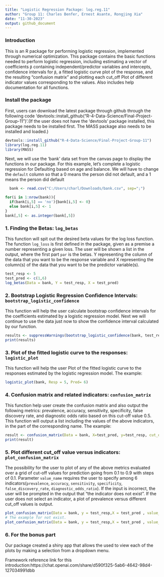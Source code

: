 ```yaml
---
title: "Logistic Regression Package: log.reg.11"
author: "Group 11: Charles Benfer, Ernest Asante, Rongjing Xia"
date: "11-30-2023"
output: github_document
---
```


### Introduction
This is an R package for performing logistic regression, implemented through numerical optimization. This package contains the basic functions needed to perform logistic regression, including estimating a vector of coefficients `β` containing independent/predictor variables and intercepts, confidence intervals for `β`, a fitted logistic curve plot of the response, and the resulting "confusion matrix" and plotting each cut_off Plot of different indicator values corresponding to the values. Also includes help documentation for all functions.

### Install the package

First, users can download the latest package through github through the following code 'devtools::install_github("R-4-Data-Science/Final-Project-Group-11")'.(If the user does not have the ‘devtools’ package installed, this package needs to be installed first. The MASS package also needs to be installed and loaded.)

```r
devtools::install_github("R-4-Data-Science/Final-Project-Group-11")
library(log.reg.11)
library(MASS)
```
Next, we will use the 'bank' data set from the canvas page to display the functions in our package. For this example, let's complete a logistic regression for Defaulting based on age and balance. We will have to change the `default` column so that a 0 means the person did not default, and a 1 means the person did default
```r
  bank <- read.csv("C:/Users/charl/Downloads/bank.csv", sep=";")

for(i in 1:nrow(bank)){
  if(bank[i,5] == 'no'){bank[i,5] <- 0}
  else bank[i,5] <- 1
}
bank[,5] <- as.integer(bank[,5])
```

### 1. Finding the Betas: `log_betas`
This function will spit out the desired beta values for the log loss function.
The function `log_loss` is first defined in the package, given as a premise a number representing a given loss.
The user will be shown a list in the output, where the first part `par` is the betas.
Y representing the column of the data that you want to be the response variable and X representing the column(s) of the data that you want to be the predictor variable(s).
```r

test_resp <- 5
test_pred <- c(1,6)
log_betas(Data = bank, Y = test_resp, X = test_pred)
```

### 2. Bootstrap Logistic Regression Confidence Intervals: `bootstrap_logistic_confidence`
This function will help the user calculate bootstrap confidence intervals for the coefficients estimated by a logistic regression model.
Next we will continue to use the data just now to show the confidence interval calculated by our function.
```r
results <- suppressWarnings(bootstrap_logistic_confidence(bank, test_resp, test_pred))
print(results)

```

### 3. Plot of the fitted logistic curve to the responses: `logistic_plot`
This function will help the user Plot of the fitted logistic curve to the responses estimated by the logistic regression model.
The example:
```r

logistic_plot(bank, Resp = 5, Pred= 6)

```

### 4. Confusion matrix and related indicators: `confusion_matrix`
This function help user create the confusion matrix and also output the following metrics: prevalence, accuracy, sensitivity, specificity, false discovery rate, and diagnostic odds ratio based on this cut-off value 0.5. 
This function will output a list including the values of the above indicators, in the part of the corresponding name.
The example:
```r
result <- confusion_matrix(Data = bank, X=test_pred, y=test_resp, cut_off = 0.5)
print(result)

```

### 5. Plot different cut_off value versus indicators: `plot_confusion_matrix`
The possibility for the user to plot of any of the above metrics evaluated over a grid of cut-off values for prediction going from 0.1 to 0.9 with steps of 0.1.
Parameter `value_name` requires the user to specify among 6 indicators(`prevalence`, `accuracy`, `sensitivity`, `specificity`, `false_discovery_rate`, `diagnostic_odds_ratio`). If the input is incorrect, the user will be prompted in the output that "the indicator does not exist". If the user does not select an indicator, a plot of prevalence versus different cut_off values is output.
```r
plot_confusion_matrix(Data = bank, y = test_resp,X = test_pred , value_name = 'false_discovery_rate')
# The example for not exist.
plot_confusion_matrix(Data = bank, y = test_resp,X = test_pred , value_name = 'false_discovery')
```

### 6. For the bonus part
Our package created a shiny app that allows the used to view each of the plots by making a selection from a dropdown menu.


Framework reference link for this introduction:https://chat.openai.com/share/d590f325-5ab6-4642-98d4-127034991dbb
